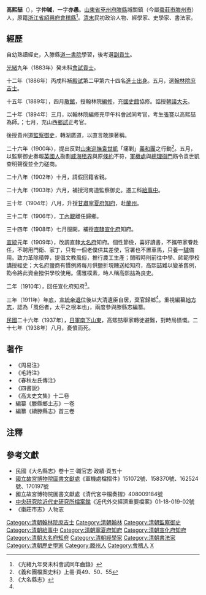{{明清人物信息框
| 姓名 = 高熙喆
| 原名 =
| 圖片名稱= Gao Xizhe.jpg
| 圖片大小 = 180px
| 圖片說明 =
| 最高職務 = 宣化府知府
| 國家 = 大清
| 爵位 =
| 籍貫 = [[山東省|山東省]][[兗州府|兗州府]][[滕縣|滕縣]]
| 族裔 = 漢族
| 旗籍 =
| 字號 = 字仲瑊、亦愚
| 諡號 =
| 出生日期 = 大清[[咸豐|咸豐]]四年
| 出生地點 = 
| 逝世日期 = {{ROC}}二十七年
| 逝世地點 =
| 墓葬 =
| 配偶 =
| 親屬 =
| 出身 = 
*光緒十二年丙戌科進士出身
| 經歷 =
*翰林院[[庶吉士|庶吉士]]
*翰林院[[編修|編修]]
*[[監察御史|監察御史]]
*[[給事中|給事中]]
*甘肅寧夏府[[知府|知府]]
*直隸宣化府知府
*直隸大名府知府 
| 著作 =
*《周易注》
*《毛詩注》
*《春秋左氏傳注》
*《四書說》
*《高太史文集》
*編《滕縣鄉土志》
*編《續滕縣志》
}}
'''高熙喆'''（{{bd|1854年||1938年|catIdx=G高}}），字'''仲瑊'''，一字'''亦愚'''。[[山東省|山東省]][[兗州府|兗州府]][[滕縣|滕縣]]城關鎮（今屬[[棗莊市|棗莊市]][[滕州市|滕州市]]）人，原籍[[浙江省|浙江省]][[紹興府|紹興府]][[會稽縣|會稽縣]]<ref>《光緒九年癸未科會試同年齒錄》</ref>。[[清末|清末]]民初政治人物、經學家、史學家、書法家。

==經歷==
自幼熟讀經史，入滕縣[[道一書院|道一書院]]學習，後考選[[副貢生|副貢生]]。

[[光緒|光緒]]九年（1883年）癸未科[[會試|會試]][[貢士|貢士]]。

十二年（1886年）丙戌科補[[殿試|殿試]]第二甲第六十四名[[進士出身|進士出身]]。五月，選[[翰林院|翰林院]][[庶吉士|庶吉士]]。

十五年（1889年），四月[[散館|散館]]，授翰林院[[編修|編修]]，充[[清國史館|國史館]]協修。誥授[[朝議大夫|朝議大夫]]。

二十年（1894年）三月，以翰林院編修充甲午科會試同考官，考生[[張謇|張謇]]以高熙喆為師。；七月，充山西[[鄉試|鄉試]]正考官。

後授貴州道[[監察御史|監察御史]]，轉湖廣道，以直言敢諫著稱。

二十六年（1900年），提出反對[[山東巡撫|山東巡撫]][[袁世凱|袁世凱]]「痛剿」[[義和團|義和團]]之行動<ref>《義和團檔案史料》上冊·頁49、50、55</ref>。五月，以監察御史奏報[[英國人|英國人]]勘劃[[威海|威海]][[租界|租界]]與原[[條約|條約]]不符，[[軍機處|軍機處]]與[[總理衙門|總理衙門]]飭令袁世凱查明聲復並全力磋商。

二十八年（1902年）十月，請假回籍省親。

二十九年（1903年）六月，補授河南道監察御史。遷工科[[給事中|給事中]]。

三十年（1904年）八月，升授[[甘肅|甘肅]][[寧夏府|寧夏府]][[知府|知府]]，赴[[蘭州|蘭州]]。

三十二年（1906年），[[丁內艱|丁內艱]]離任歸鄉。

三十四年（1908年）七月服闕，補授[[直隸|直隸]][[宣化府_(清朝)|宣化府]]知府。

[[宣統|宣統]]元年（1909年），改調直隸[[大名府|大名府]]知府。個性節儉，喜好讀書，不攜帶家眷赴任，不聘用門衛、家丁，只有一個老僕供其差使，官署也不置車馬，只養一[[驢|驢]]備用。致力革除積弊，提倡文教風俗，推行農工生產；閒暇時則前往中學、師範學校講授經史；大名府鹽商有慣例將每月供鹽折現餽送給知府，高熙喆難以變革舊例，飭令將此資金撥供學校使用。儒雅樸素，時人稱高熙喆為良吏。

二年（1910年），回任宣化府知府<ref name="#1">《大名縣志》</ref>。

三年（1911年）年底，[[宣統帝|宣統帝]][[退位|退位]]後以大清遺臣自居，棄官歸鄉<ref name="#1"/>。重視編纂[[地方志|地方志]]，認為「風俗者，太平之根本也」，兩度參與滕縣志編纂。

[[民國紀年|民國]]二十六年（1937年），[[中國抗日戰爭|日軍南下山東]]，高熙喆舉家轉徙避難，對時局憤慨。二十七年（1938年）八月，憂憤而死。

==著作==
*《周易注》
*《毛詩注》
*《春秋左氏傳注》
*《四書說》
*《高太史文集》十二卷
*編纂《滕縣鄉土志》一卷
*編纂《續滕縣志》首三卷

==注釋==
<div class="references-small">
<references></references>
</div>
==參考文獻==
*民國《大名縣志》卷十三·職官志·政績·頁五十
*[[國立故宮博物院|國立故宮博物院]][https://web.archive.org/web/20110219061109/http://www.npm.gov.tw/zh-tw/learning/library/info.htm 圖書文獻處]《軍機處檔摺件》151072號、158370號、162524號、170197號
*國立故宮博物院圖書文獻處《清代宮中檔奏摺》408009184號
*[[中央研究院|中央研究院]][https://web.archive.org/web/20100628171901/http://archives.sinica.edu.tw/ 近代史研究所檔案館]《近代外交經濟重要檔案》01-18-019-02號
*《棗莊市志》人物志

{{光緒十二年丙戌科殿試金榜}}
{{DEFAULTSORT:G高}}
[[Category:清朝翰林院庶吉士|Category:清朝翰林院庶吉士]]
[[Category:清朝翰林|Category:清朝翰林]]
[[Category:清朝監察御史|Category:清朝監察御史]]
[[Category:清朝給事中|Category:清朝給事中]]
[[Category:清朝寧夏府知府|Category:清朝寧夏府知府]]
[[Category:清朝宣化府知府|Category:清朝宣化府知府]]
[[Category:清朝大名府知府|Category:清朝大名府知府]]
[[Category:清朝經學家|Category:清朝經學家]]
[[Category:清朝書法家|Category:清朝書法家]]
[[Category:清朝歷史學家|Category:清朝歷史學家]]
[[Category:滕州人|Category:滕州人]]
[[Category:會稽人|Category:會稽人]]
[[Category:高姓|X]]